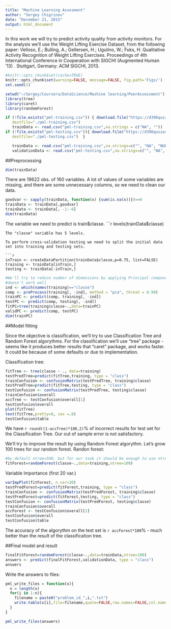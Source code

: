 ```yaml
---
title: "Machine Learning Assesment"
author: "Sergey Chigrinov"
date: "December 21, 2015"
output: html_document
---
```


In this work we will try to predict activity quality from activity monitors. For the analysis we'll use the Weight Lifting Exercise Dataset, from the following paper:
Velloso, E.; Bulling, A.; Gellersen, H.; Ugulino, W.; Fuks, H. Qualitative Activity Recognition of Weight Lifting Exercises. Proceedings of 4th International Conference in Cooperation with SIGCHI (Augmented Human '13) . Stuttgart, Germany: ACM SIGCHI, 2013.

```r
#knitr::opts_chunk$set(cache=TRUE)
knitr::opts_chunk$set(warning=FALSE, message=FALSE, fig.path='Figs/')
set.seed(1)
```

```r
setwd("~/Sergey/Coursera/DataScience/Mashine learning/PeerAssessment")
library(tree)
library(caret)
library(randomForest)
```
```r
if (!file.exists("pml-training.csv")) { download.file("https://d396qusza40orc.cloudfront.net/predmachlearn/pml-training.csv",
   destfile="./pml-training.csv")
   trainData <- read.csv("pml-training.csv",na.strings = c("NA", ""))   }
if (!file.exists("pml-testing.csv")){ download.file("https://d396qusza40orc.cloudfront.net/predmachlearn/pml-testing.csv",
   destfile="./pml-testing.csv")  } 
```
```r
   trainData <- read.csv("pml-training.csv",na.strings=c("", "NA", "NULL"))  
   validationData <- read.csv("pml-testing.csv",na.strings=c("", "NA", "NULL"))
```

##Preprocessing

```r
dim(trainData)
```
There are 19622 obs. of  160 variables. A lot of values of some variables are missing, and there are some unnecessary columns, so we need to clean our data.
```r
goodvar <- sapply(trainData, function(x) {sum(is.na(x))})==0
trainData <- trainData[,goodvar]
trainData <- trainData[, -1:-6]
dim(trainData)
```
The variable we need to predict is train$classe.
```r
levels(trainData$classe)
```
The "classe" variable has 5 levels.

To perform cross-validation testing we need to split the initial data set into training and testing sets.

```r
inTrain <- createDataPartition(trainData$classe,p=0.75, list=FALSE)
training <- trainData[inTrain,]
testing <- trainData[-inTrain,]
```


```r
#We'll try to reduce number of dimensions by applying Principal component analysis.
#doesn't work well
ind <- which(names(training)=="classe")
comp <- preProcess(training[, -ind], method = "pca", thresh = 0.99)
trainPC <- predict(comp, training[, -ind])
testPC <- predict(comp, testing[, -ind])
fitPC=tree(training$classe~.,data=trainPC)
validPC <- predict(comp, testPC)
dim(trainPC)
```

##Model fitting

Since the objective is classification, we'll try to use Classification Tree and Random Forest algorythms.
For the classification we'll use "tree" package - seems like it produces better results that "caret" package, and works faster. It could be because of some defaults or due to implementation.

Classification tree:
```r
fitTree <- tree(classe ~ ., data=training)
testPredTree=predict(fitTree,training, type = "class")
trainConfusion <- confusionMatrix(testPredTree, training$classe)
testPredTree=predict(fitTree,testing, type = "class")
testConfusion <- confusionMatrix(testPredTree, testing$classe)
trainConfusion$overall
accTree <- testConfusion$overall[1]
testConfusion$overall
plot(fitTree)
text(fitTree,pretty=0, cex =.6)
testConfusion$table
```

We have ```r round((1-accTree)*100,2)```% of incorrect results for test set for the Classification Tree.
Our out of sample error is not satisfactory.

We'll try to improve the result by using Random Forest algorythm.
Let's grow 100 trees for our random forest.
Randon forest:
```r
#by default ntree=500, but for our task it should be enough to use ntree=100
fitForest=randomForest(classe~.,data=training,ntree=100)
```

Variable Importance (first 20 var.)
```r
varImpPlot(fitForest, n.var=20)
testPredForest=predict(fitForest,training, type = "class")
trainConfusion <- confusionMatrix(testPredForest, training$classe)
testPredForest=predict(fitForest,testing, type = "class")
testConfusion <- confusionMatrix(testPredForest, testing$classe)
trainConfusion$overall
accForest <- testConfusion$overall[1]
testConfusion$overall
testConfusion$table
```
The accuracy of the algorythm on the test set is `r accForest*100`% - much better than the result of the classification tree. 

##Final model and result
```r
finalFitForest=randomForest(classe~.,data=trainData,ntree=100)
answers <- predict(finalFitForest,validationData, type = "class")
answers
```

Write the answers to files:
```r

pml_write_files = function(x){
  n = length(x)
  for(i in 1:n){
    filename = paste0("problem_id_",i,".txt")
    write.table(x[i],file=filename,quote=FALSE,row.names=FALSE,col.names=FALSE)
  }
}

pml_write_files(answers)
```

